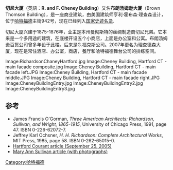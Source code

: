 {{Infobox NRHP
| name = 切尼大厦
| nrhp_type = 
| image = Cheney Building, Hartford CT - general view.JPG
| location =[[哈特福德|哈特福德]]主街942号
| architect = 亨利·霍布森·理查森
| added = 1970年10月6日 
| refnum = 78002852
}}
'''切尼大厦'''（英語：'''R. and F. Cheney Building'''）又名'''布朗汤姆逊大厦'''（Brown Thomson Building），是一座商业建筑，由美国建筑师亨利·霍布森·理查森设计，位于[[哈特福德|哈特福德]]主街942号，现在已经列入[[国家史迹名录|国家史迹名录]].

切尼大厦兴建于1875-1876年，业主是本州曼彻斯特的丝绸制造商切尼兄弟。它本来是一个多用途的建筑，在底楼开设五个小商店，上面是办公室和公寓。布朗汤姆逊百货公司曾多年设于此楼。后来是G.福克斯公司。2007年更名为理查德森大厦，现在是常住酒店、办公室，商店，餐厅和哈特福德舞台公司的排练空间。

<gallery>
Image:RichardsonChaneyHartford.jpg
Image:Cheney Building, Hartford CT - main facade composite.jpg
Image:Cheney Building, Hartford CT - main facade left.JPG
Image:Cheney Building, Hartford CT - main facade middle.JPG
Image:Cheney Building, Hartford CT - main facade right.JPG
Image:CheneyBuildingEntry.jpg
Image:CheneyBuildingEntry2.jpg
Image:CheneyBuildingEntry3.jpg
</gallery>

== 参考 ==
* James Francis O'Gorman, ''Three American Architects: Richardson, Sullivan, and Wright, 1865-1915'', University of Chicago Press, 1991, page 47. ISBN 0-226-62072-7.
* Jeffrey Karl Ochsner, ''H. H. Richardson: Complete Architectural Works'', MIT Press, 1985, page 58. ISBN 0-262-65015-0.
* [http://www.hartfordinfo.org/issues/documents/ArtsandCulture/htfd_courant_092505.asp Hartford Courant article (September 25, 2005)]{{Wayback|url=http://www.hartfordinfo.org/issues/documents/ArtsandCulture/htfd_courant_092505.asp |date=20070928082911 }}
* [http://www.bluffton.edu/~sullivanm/cheney/cheney.html Mary Ann Sullivan article (with photographs)] {{Wayback|url=http://www.bluffton.edu/~sullivanm/cheney/cheney.html |date=20160304200808 }}
[[Category:哈特福德|Category:哈特福德]]